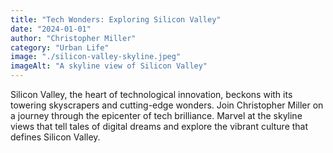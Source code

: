 ```yaml
---
title: "Tech Wonders: Exploring Silicon Valley"
date: "2024-01-01"
author: "Christopher Miller"
category: "Urban Life"
image: "./silicon-valley-skyline.jpeg"
imageAlt: "A skyline view of Silicon Valley"
---
```


Silicon Valley, the heart of technological innovation, beckons with its towering skyscrapers and cutting-edge wonders. Join Christopher Miller on a journey through the epicenter of tech brilliance. Marvel at the skyline views that tell tales of digital dreams and explore the vibrant culture that defines Silicon Valley.
